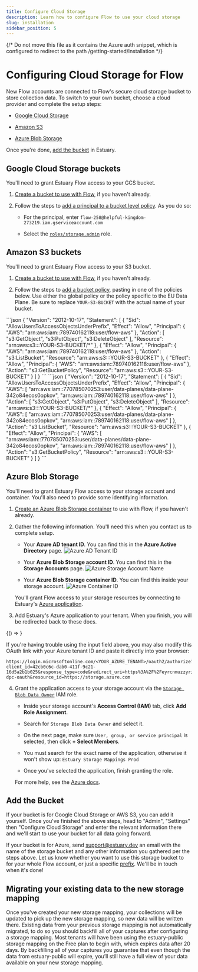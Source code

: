 ```yaml
---
title: Configure Cloud Storage
description: Learn how to configure Flow to use your cloud storage
slug: installation
sidebar_position: 5
---
```



{/*
Do not move this file as it contains the Azure auth snippet, which is configured to
redirect to the path /getting-started/installation
*/}


# Configuring Cloud Storage for Flow

New Flow accounts are connected to Flow's secure cloud storage bucket to store collection data.
To switch to your own bucket, choose a cloud provider and complete the setup steps:

* [Google Cloud Storage](#google-cloud-storage-buckets)

* [Amazon S3](#amazon-s3-buckets)

* [Azure Blob Storage](#azure-blob-storage)

Once you're done, [add the bucket](#add-the-bucket) in Estuary.

## Google Cloud Storage buckets

You'll need to grant Estuary Flow access to your GCS bucket.

1. [Create a bucket to use with Flow](https://cloud.google.com/storage/docs/creating-buckets), if you haven't already.

2. Follow the steps
   to [add a principal to a bucket level policy](https://cloud.google.com/storage/docs/access-control/using-iam-permissions#bucket-add).
   As you do so:

    - For the principal, enter `flow-258@helpful-kingdom-273219.iam.gserviceaccount.com`

    - Select the [`roles/storage.admin`](https://cloud.google.com/storage/docs/access-control/iam-roles) role.

## Amazon S3 buckets

You'll need to grant Estuary Flow access to your S3 bucket.

1. [Create a bucket to use with Flow](https://docs.aws.amazon.com/AmazonS3/latest/userguide/create-bucket-overview.html),
   if you haven't already.

2. Follow the steps
   to [add a bucket policy](https://docs.aws.amazon.com/AmazonS3/latest/userguide/add-bucket-policy.html), pasting in one of the
   policies below. Use either the global policy or the policy specific to the EU Data Plane.
   Be sure to replace `YOUR-S3-BUCKET` with the actual name of your bucket.

<Tabs>
<TabItem value="Global Data Plane policy" default>
```json
{
  "Version": "2012-10-17",
  "Statement": [
    {
      "Sid": "AllowUsersToAccessObjectsUnderPrefix",
      "Effect": "Allow",
      "Principal": {
        "AWS": "arn:aws:iam::789740162118:user/flow-aws"
      },
      "Action": [
        "s3:GetObject",
        "s3:PutObject",
        "s3:DeleteObject"
      ],
      "Resource": "arn:aws:s3:::YOUR-S3-BUCKET/*"
    },
    {
      "Effect": "Allow",
      "Principal": {
        "AWS": "arn:aws:iam::789740162118:user/flow-aws"
      },
      "Action": "s3:ListBucket",
      "Resource": "arn:aws:s3:::YOUR-S3-BUCKET"
    },
    {
      "Effect": "Allow",
      "Principal": {
        "AWS": "arn:aws:iam::789740162118:user/flow-aws"
      },
      "Action": "s3:GetBucketPolicy",
      "Resource": "arn:aws:s3:::YOUR-S3-BUCKET"
    }
  ]
}
```
</TabItem>
<TabItem value="EU Data Plane policy" default>
```json
{
  "Version": "2012-10-17",
  "Statement": [
    {
      "Sid": "AllowUsersToAccessObjectsUnderPrefix",
      "Effect": "Allow",
      "Principal": {
        "AWS": [
          "arn:aws:iam::770785070253:user/data-planes/data-plane-342o84ecos0opkov",
          "arn:aws:iam::789740162118:user/flow-aws"
        ]
      },
      "Action": [
        "s3:GetObject",
        "s3:PutObject",
        "s3:DeleteObject"
      ],
      "Resource": "arn:aws:s3:::YOUR-S3-BUCKET/*"
    },
    {
      "Effect": "Allow",
      "Principal": {
        "AWS": [
          "arn:aws:iam::770785070253:user/data-planes/data-plane-342o84ecos0opkov",
          "arn:aws:iam::789740162118:user/flow-aws"
        ]
      },
      "Action": "s3:ListBucket",
      "Resource": "arn:aws:s3:::YOUR-S3-BUCKET"
    },
    {
      "Effect": "Allow",
      "Principal": {
        "AWS": [
          "arn:aws:iam::770785070253:user/data-planes/data-plane-342o84ecos0opkov",
          "arn:aws:iam::789740162118:user/flow-aws"
        ]
      },
      "Action": "s3:GetBucketPolicy",
      "Resource": "arn:aws:s3:::YOUR-S3-BUCKET"
    }
  ]
}
```
</TabItem>
</Tabs>

## Azure Blob Storage

You'll need to grant Estuary Flow access to your storage account and container.
You'll also need to provide some identifying information.

1. [Create an Azure Blob Storage container](https://learn.microsoft.com/en-us/azure/storage/blobs/storage-quickstart-blobs-portal#create-a-container)
   to use with Flow, if you haven't already.

2. Gather the following information. You'll need this when you contact us to complete setup.

    - Your **Azure AD tenant ID**. You can find this in the **Azure Active Directory** page.
      ![Azure AD Tenant ID](https://storage.googleapis.com/estuary-marketing-strapi-uploads/uploads//Azure_AD_Tenant_ID_1b60184837/Azure_AD_Tenant_ID_1b60184837.png)

    - Your **Azure Blob Storage account ID**. You can find this in the **Storage Accounts** page.
      ![Azure Storage Account Name](https://storage.googleapis.com/estuary-marketing-strapi-uploads/uploads//Azure_Storage_Account_Name_82aa30ae17/Azure_Storage_Account_Name_82aa30ae17.png)

    - Your **Azure Blob Storage container ID**. You can find this inside your storage account.
      ![Azure Container ID](https://storage.googleapis.com/estuary-marketing-strapi-uploads/uploads//Azure_Container_ID_1980bbc9f3/Azure_Container_ID_1980bbc9f3.png)

   You'll grant Flow access to your storage resources by connecting to Estuary's
   [Azure application](https://learn.microsoft.com/en-us/azure/active-directory/manage-apps/what-is-application-management).

3. Add Estuary's Azure application to your tenant. When you finish, you will be redirected back to these docs.


<BrowserOnly>{() => <AzureAuthorizeComponent />}</BrowserOnly>
<br />

If you're having trouble using the input field above, you may also modify this OAuth link
with your Azure tenant ID and paste it directly into your browser:

```
https://login.microsoftonline.com/<YOUR_AZURE_TENANT>/oauth2/authorize?client_id=42cb0c6c-dab0-411f-9c21-16d5a2b1b025&response_type=code&redirect_uri=https%3A%2F%2Feyrcnmuzzyriypdajwdk.supabase.co%2Ffunctions%2Fv1%2Fazure-dpc-oauth&resource_id=https://storage.azure.com
```

4. Grant the application access to your storage account via the
   [
   `Storage Blob Data Owner`](https://learn.microsoft.com/en-us/azure/role-based-access-control/built-in-roles#storage-blob-data-owner)
   IAM role.

    - Inside your storage account's **Access Control (IAM)** tab, click **Add Role Assignment**.

    - Search for `Storage Blob Data Owner` and select it.

    - On the next page, make sure `User, group, or service principal` is selected, then click **+ Select Members**.

    - You must search for the exact name of the application, otherwise it won't show up: `Estuary Storage Mappings Prod`

    - Once you've selected the application, finish granting the role.

   For more help, see
   the [Azure docs](https://learn.microsoft.com/en-us/azure/role-based-access-control/role-assignments-portal).

## Add the Bucket

If your bucket is for Google Cloud Storage or AWS S3, you can add it yourself. Once you've finished the above steps,
head to "Admin", "Settings" then "Configure Cloud Storage"
and enter the relevant information there and we'll start to use your bucket for all data going forward.

If your bucket is for Azure, send support@estuary.dev an email with the name of the storage bucket and any other
information you gathered per the steps above.
Let us know whether you want to use this storage bucket to for your whole Flow account, or just a
specific [prefix](../concepts/catalogs.md#namespace).
We'll be in touch when it's done!

## Migrating your existing data to the new storage mapping

Once you've created your new storage mapping, your collections will be updated to pick up the new storage mapping,
so new data will be written there. Existing data from your previous storage mapping is not automatically migrated,
to do so you should backfill all of your captures after configuring a storage mapping. Most tenants will have been
using the estuary-public storage mapping on the Free plan to begin with, which expires data after 20 days. By
backfilling all of your captures you guarantee that even though the data from estuary-public will expire, you’ll
still have a full view of your data available on your new storage mapping.
